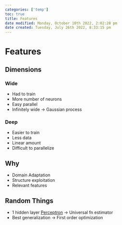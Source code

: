 ```yaml
---
categories: ['temp']
toc: true
title: Features
date modified: Monday, October 10th 2022, 2:02:28 pm
date created: Tuesday, July 26th 2022, 8:33:15 pm
---
```


# Features

## Dimensions

### Wide
- Had to train
- More number of neurons
- Easy parallel
- Infinitely wide -> Gaussian process

### Deep
- Easier to train
- Less data
- Linear amount
- Difficult to parallelize

## Why
- Domain Adaptation
- Structure exploitation
- Relevant features

## Random Things
- 1 hidden layer [Perceptron](Perceptron.qmd) -> Universal fn estimator
- Best generalization -> First order optimization



